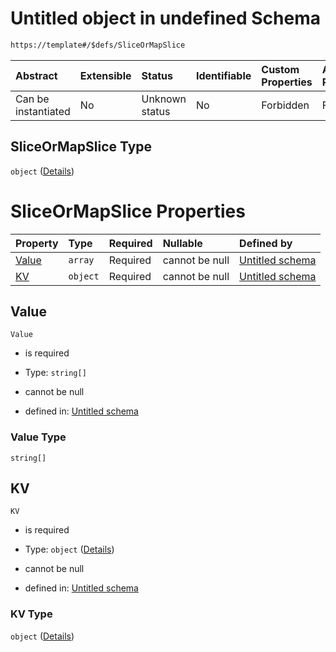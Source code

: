 # Untitled object in undefined Schema

```txt
https://template#/$defs/SliceOrMapSlice
```



| Abstract            | Extensible | Status         | Identifiable | Custom Properties | Additional Properties | Access Restrictions | Defined In                                                                             |
| :------------------ | :--------- | :------------- | :----------- | :---------------- | :-------------------- | :------------------ | :------------------------------------------------------------------------------------- |
| Can be instantiated | No         | Unknown status | No           | Forbidden         | Forbidden             | none                | [nuclei-schema.schema.json\*](../out/nuclei-schema.schema.json "open original schema") |

## SliceOrMapSlice Type

`object` ([Details](nuclei-schema-defs-sliceormapslice))

# SliceOrMapSlice Properties

| Property        | Type     | Required | Nullable       | Defined by                                                                                                                           |
| :-------------- | :------- | :------- | :------------- | :----------------------------------------------------------------------------------------------------------------------------------- |
| [Value](#value) | `array`  | Required | cannot be null | [Untitled schema](nuclei-schema-defs-sliceormapslice-properties-value "https://template#/$defs/SliceOrMapSlice/properties/Value") |
| [KV](#kv)       | `object` | Required | cannot be null | [Untitled schema](nuclei-schema-defs-orderedmapstringstring "https://template#/$defs/SliceOrMapSlice/properties/KV")              |

## Value



`Value`

* is required

* Type: `string[]`

* cannot be null

* defined in: [Untitled schema](nuclei-schema-defs-sliceormapslice-properties-value "https://template#/$defs/SliceOrMapSlice/properties/Value")

### Value Type

`string[]`

## KV



`KV`

* is required

* Type: `object` ([Details](nuclei-schema-defs-orderedmapstringstring))

* cannot be null

* defined in: [Untitled schema](nuclei-schema-defs-orderedmapstringstring "https://template#/$defs/SliceOrMapSlice/properties/KV")

### KV Type

`object` ([Details](nuclei-schema-defs-orderedmapstringstring))
